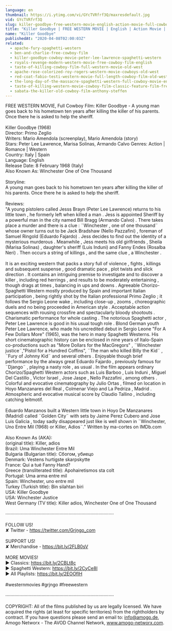 ```yaml
---
language: en
thumbnail: https://i.ytimg.com/vi/GYcTVRfrf3Q/maxresdefault.jpg
vid: GYcTVRfrf3Q
slug: killer-goodbye-free-western-movie-english-action-movie-full-cowboy-film
title: "Killer Goodbye | FREE WESTERN MOVIE | English | Action Movie | Full Cowboy Film"
name: "Killer Goodbye"
publishedAt: "2020-04-08T02:00:03Z"
related:
  - apache-fury-spaghetti-western
  - ben-and-charlie-free-cowboy-film
  - killer-goodbye-cowboy-movie-peter-lee-lawrence-spaghetti-western
  - royals-revenge-modern-western-movie-free-cowboy-film-english
  - taste-of-killing-cowboy-film-full-western-movie-old-west
  - apache-rose-colorized-roy-rogers-western-movie-cowboys-old-west
  - red-coat-fabio-testi-western-movie-full-length-cowboy-film-old-west
  - the-long-day-of-the-massacre-spaghetti-western-full-cowboy-movie-english-wild-west
  - taste-of-killing-western-movie-cowboy-film-classic-feature-film-free-movie-on-youtube
  - sabata-the-killer-old-cowboy-film-anthony-steffen
---
```


FREE WESTERN MOVIE, Full Cowboy Film: Killer Goodbye - A young man goes back to his hometown ten years after killing the killer of his parents. Once there he is asked to help the sheriff. <br />
<br />
Killer Goodbye (1968)<br />
Director: Primo Zeglio<br />
Writers: Mario Amendola (screenplay), Mario Amendola (story) <br />
Stars: Peter Lee Lawrence, Marisa Solinas, Armando Calvo  Genres: Action | Romance | Western <br />
Country: Italy | Spain<br />
Language: English<br />
Release Date: 8 February 1968 (Italy) <br />
Also Known As: Winchester One of One Thousand<br />
<br />
Storyline: <br />
A young man goes back to his hometown ten years after killing the killer of his parents. Once there he is asked to help the sheriff. <br />
<br />
Reviews:<br />
"A young pistolero called Jesss Brayn (Peter Lee Lawrence) returns to his little town , he formerly left when killed a man . Jess is appointed Sheriff by a powerful man in the city named Bill Bragg (Armando Calvo) . There takes place a murder and there is a clue : ¨Winchester , one of one thousand¨ whose owner turns out to be Jack Bradshaw (Nello Pazzafini) , foreman of Samuel Ringold (Eduardo Fajardo) . Jess decides to find out the identity of a mysterious murderous . Meanwhile , Jess meets his old girlfriends , Sheila (Marisa Solinas) , daughter's sheriff (Luis Induni) and Fanny Endes (Rosalba Neri) . Then occurs a string of killings , and the same clue , a Winchester .<br />
<br />
It is an exciting western that packs a story full of violence , fights , killings and subsequent suspense , good dramatic pace , plot twists and slick direction . It contains an intriguing premise to investigate and to discover a killer , including red herrings , and results to be moderately entertaining , though drags at times , balancing in ups and downs . Agreeable Chorizo-Spaghetti Western mostly produced by Spain and important Italian participation , being rightly shot by the Italian professional Primo Zeglio ; it follows the Sergio Leone wake , including close-up , zooms , choreographic duels and no being proceeded in American style . Acceptable action sequences with rousing crossfire and spectacularly bloody shootouts . Charismatic performance for whole casting . The notorious Spaghetti actor , Peter Lee Lawrence is good in his usual tough role . Blond German youth Peter Lee Lawrence, who made his uncredited debut in Sergio Leone "For A Few Dollars More" (1965), was the hero in many Spaghetti Westerns. His short cinematographic history can be enclosed in nine years of Italo-Spain co-productions such as "More Dollars for the MacGregors" , ¨Winchester justice¨,"Pistol for a Hundred Coffins", ¨The man who killed Billy the Kid¨ , ¨Fury of Johnny Kid¨ and several others . Enjoyable though brief performance by the always great Eduardo Fajardo , previously famous for ¨Django¨ , playing a nasty role , as usual . In the film appears ordinary Chorizo/Spaghetti Western actors such as Luis Barboo , Luis Induni , Miguel Del Castillo , Victor Israel , Jose Jaspe , Nello Pazzafini , among others . Colorful and evocative cinematography by Julio Ortas , filmed on location in Hoyo Manzanares del Real , Colmenar Viejo and La Pedriza , Madrid . Atmospheric and evocative musical score by Claudio Tallino , including catching leitmotif.<br />
<br />
Eduardo Manzanos built a Western little town in Hoyo De Manzanares (Madrid) called ¨Golden City¨ with sets by Jaime Perez Cubero and Jose Luis Galicia , today sadly disappeared just like is well shown in ¨Winchester, Uno Entre Mil (1968) or Killer, Adios¨." Written by ma-cortes on IMDb.com<br />
<br />
Also Known As (AKA):<br />
(original title): Killer, adios<br />
Brazil: Uma Winchester Entre Mil<br />
Bulgaria (Bulgarian title): Сбогом, убиецо<br />
Denmark: Vestens hurtigste skarpskytte<br />
France: Qui a tué Fanny Hand?<br />
Greece (transliterated title): Apohairetismos sta colt<br />
Portugal: Uma arma entre mil<br />
Spain: Winchester, uno entre mil<br />
Turkey (Turkish title): Bin silahtan biri<br />
USA: Killer Goodbye<br />
USA: Winchester Justice<br />
West Germany (TV title): Killer adios, Winchester One of One Thousand<br />
<br />
····················································································<br />
<br />
FOLLOW US!<br />
✘ Twitter - https://twitter.com/Grjngo_com<br />
<br />
SUPPORT US!<br />
✘ Merchandise - https://bit.ly/2FLB0sV<br />
<br />
MORE MOVIES! <br />
► Classics: https://bit.ly/2CBLt8c <br />
► Spaghetti Western: https://bit.ly/2CyCe8I <br />
► All Playlists: https://bit.ly/2EOOfIH <br />
<br />
#westernmovies #grjngo #freewestern<br />
<br />
····················································································<br />
<br />
COPYRIGHT: All of the films published by us are legally licensed. We have acquired the rights (at least for specific territories) from the rightholders by contract. If you have questions please send an email to: info@amogo.de, Amogo Networx - The AVOD Channel Network, www.amogo-networx.com.
